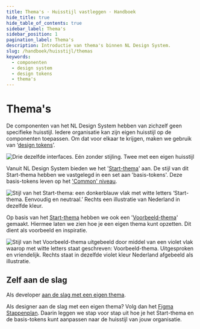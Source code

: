 ```yaml
---
title: Thema's · Huisstijl vastleggen · Handboek
hide_title: true
hide_table_of_contents: true
sidebar_label: Thema's
sidebar_position: 1
pagination_label: Thema's
description: Introductie van thema's binnen NL Design System.
slug: /handboek/huisstijl/themas
keywords:
  - componenten
  - design system
  - design tokens
  - thema's
---
```


# Thema's

De componenten van het NL Design System hebben van zichzelf geen specifieke huisstijl. Iedere organisatie kan zijn eigen huisstijl op de componenten toepassen. Om dat voor elkaar te krijgen, maken we gebruik van ‘[design tokens](/handboek/huisstijl/design-tokens)’.

![Drie dezelfde interfaces. Eén zonder stijling. Twee met een eigen huisstijl](https://raw.githubusercontent.com/nl-design-system/documentatie/assets/meedoen_design-tokens_no-style-and-style.png)

Vanuit NL Design System bieden we het '[Start-thema](/handboek/huisstijl/themas/start-thema/)' aan. De stijl van dit Start-thema hebben we vastgelegd in een set aan 'basis-tokens'. Deze basis-tokens leven op het ['Common' niveau](/handboek/huisstijl/design-tokens#common-tokens).

![Stijl van het Start-thema: een donkerblauw vlak met witte letters ‘Start-thema. Eenvoudig en neutraal.’ Rechts een illustratie van Nederland in dezelfde kleur.](https://raw.githubusercontent.com/nl-design-system/documentatie/assets/img_start-thema_stijl.png)

Op basis van het [Start-thema](/handboek/huisstijl/themas/start-thema) hebben we ook een '[Voorbeeld-thema](/handboek/huisstijl/themas/voorbeeld-thema)' gemaakt. Hiermee laten we zien hoe je een eigen thema kunt opzetten. Dit dient als voorbeeld en inspiratie.

![Stijl van het Voorbeeld-thema uitgebeeld door middel van een violet vlak waarop met witte letters staat geschreven: Voorbeeld-thema. Uitgesproken en vriendelijk. Rechts staat in dezelfde violet kleur Nederland afgebeeld als illustratie.](https://raw.githubusercontent.com/nl-design-system/documentatie/assets/img_voorbeeld-thema_stijl.png)

## Zelf aan de slag

Als developer [aan de slag met een eigen thema](/developer/aan-de-slag).

Als designer aan de slag met een eigen thema? Volg dan het [Figma Stappenplan](/handboek/designer/figma-stappenplan). Daarin leggen we stap voor stap uit hoe je het Start-thema en de basis-tokens kunt aanpassen naar de huisstijl van jouw organisatie.
